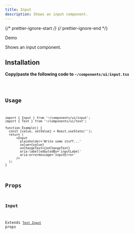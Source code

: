 ```yaml
---
title: Input
description: Shows an input component.
---
```


{/* prettier-ignore-start */}
{/* prettier-ignore-end */}


<LinkButton target="_blank" href="https://rnr-showcase.vercel.app/button">
  Demo
</LinkButton>

<br />

Shows an input component.

## Installation

**Copy/paste the following code to `~/components/ui/input.tsx`**

<Code code={importedCode} lang="tsx" title="~/components/ui/input.tsx" />

## Usage

```tsx
import { Input } from '~/components/ui/input';
import { Text } from '~/components/ui/text';

function Example() {
  const [value, setValue] = React.useState('');
  return (
      <Input
        placeholder='Write some stuff...'
        value={value}
        onChangeText={onChangeText}
        aria-labelledbyledBy='inputLabel'
        aria-errormessage='inputError'
      />
  );
}
```

## Props

### Input

Extends [`Text Input`](https://reactnative.dev/docs/textinput#props) props
        